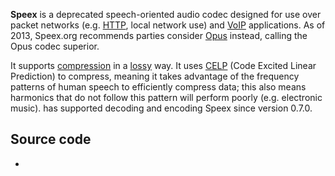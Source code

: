 {{Codec audio|mod=speex|encoder=y|id=spx|for=[[Ogg]]}}
{{Website|Speex|https://www.speex.org/}}
{{Xiph|Speex}}
{{Open}}

'''Speex''' is a deprecated speech-oriented audio codec designed for use over packet networks (e.g. [[HTTP]], local network use) and [[VoIP]] applications. As of 2013, Speex.org recommends parties consider [[Opus]] instead, calling the Opus codec superior.

It supports [[compression]] in a [[lossy]] way. It uses [[CELP]] (Code Excited Linear Prediction) to compress, meaning it takes advantage of the frequency patterns of human speech to efficiently compress data; this also means harmonics that do not follow this pattern will perform poorly (e.g. electronic music). {{VLC}} has supported decoding and encoding Speex since version 0.7.0.

== Source code ==
* {{VLCSourceFile|modules/codec/speex.c}}